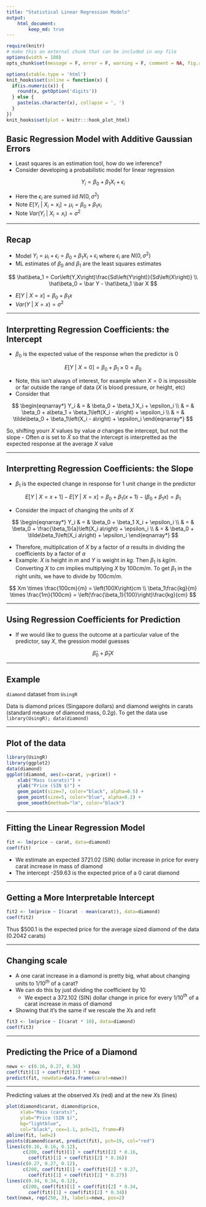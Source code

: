 ```yaml
---
title: "Statistical Linear Regression Models"
output:
    html_document:
        keep_md: true
---
```


```r
require(knitr)
# make this an external chunk that can be included in any file
options(width = 100)
opts_chunk$set(message = F, error = F, warning = F, comment = NA, fig.align = 'center', dpi = 100, tidy = F, cache.path = '.cache/', fig.path = 'fig/')

options(xtable.type = 'html')
knit_hooks$set(inline = function(x) {
  if(is.numeric(x)) {
    round(x, getOption('digits'))
  } else {
    paste(as.character(x), collapse = ', ')
  }
})
knit_hooks$set(plot = knitr:::hook_plot_html)
```

## Basic Regression Model with Additive Gaussian Errors

- Least squares is an estimation tool, how do we inference?
- Consider developing a probabilistic model for linear regression

$$
Y_i = \beta_0 + \beta_1 X_i + \epsilon_i
$$

- Here the $\epsilon_i$ are sumed iid $N\left(0,\sigma^2\right)$
- Note $E\left[Y_i ~|~ X_i = x_i\right] = \mu_i = \beta_0 + \beta_1 x_i$
- Note $Var\left(Y_i ~|~ X_i = x_i\right) = \sigma^2$

---

## Recap

- Model $Y_i = \mu_i + \epsilon_i = \beta_0 + \beta_1 X_i + \epsilon_i$ where $\epsilon_i$ are $N\left(0,\sigma^2\right)$
- ML estimates of $\beta_0 \mbox{ and } \beta_1$ are the least squares estimates

$$
\hat\beta_1 = Cor\left(Y,X\right)\frac{Sd\left(Y\right)}{Sd\left(X\right)} \\
\hat\beta_0 = \bar Y - \hat\beta_1 \bar X
$$

- $E\left[Y ~|~ X = x\right] = \beta_0 + \beta_1 x$
- $Var\left(Y ~|~ X = x\right) = \sigma^2$

---

## Interpretting Regression Coefficients: the Intercept

- $\beta_0$ is the expected value of the response when the predictor is 0

$$
E\left[Y ~|~ X = 0\right] = \beta_0 + \beta_1 \times 0 = \beta_0
$$

- Note, this isn't always of interest, for example when $X = 0$ is impossible or far outside the range of data ($X$ is blood pressure, or height, etc)
- Consider that

$$
\begin{eqnarray*}
Y_i & = & \beta_0 + \beta_1 X_i + \epsilon_i \\
& = & \beta_0 + a\beta_1 + \beta_1\left(X_i - a\right) + \epsilon_i \\
& = &
\tilde\beta_0 + \beta_1\left(X_i - a\right) + \epsilon_i
\end{eqnarray*}
$$

So, shifting yourr $X$ values by value $a$ changes the intercept, but not the slope
- Often $a$ is set to $\bar X$ so that the intercept is interpretted as the expected response at the average $X$ value

---

## Interpretting Regression Coefficients: the Slope

- $\beta_1$ is the expected change in response for 1 unit change in the predictor

$$
E\left[Y ~|~ X = x + 1\right] - E\left[Y ~|~ X = x\right] = \beta_0 + \beta_1\left(x + 1\right) - \left(\beta_0 + \beta_1 x\right) = \beta_1
$$

- Consider the impact of changing the units of $X$

$$
\begin{eqnarray*}
Y_i & = & \beta_0 + \beta_1 X_i + \epsilon_i \\
& = & \beta_0 + \frac{\beta_1}{a}\left(X_i a\right) + \epsilon_i \\
& = & \beta_0 + \tilde\beta_1\left(X_i a\right) + \epsilon_i
\end{eqnarray*}
$$

- Therefore, multiplication of $X$ by a factor of $a$ results in dividing the coefficients by a factor of $a$
- Example: $X$ is height in $m$ and $Y$ is weight in $kg$. Then $\beta_1$ is $kg/m$. Converting $X$ to $cm$ implies multiplying $X$ by $100cm/m$. To get $\beta_1$ in the right units, we have to divide by $100cm/m$.

$$
Xm \times \frac{100cm}{m} = \left(100X\right)cm \\
\beta_1\frac{kg}{m} \times \frac{1m}{100cm} = \left(\frac{\beta_1}{100}\right)\frac{kg}{cm}
$$

---

## Using Regression Coefficients for Prediction

- If we would like to guess the outcome at a particular value of the predictor, say $X$, the gression model guesses

$$
\hat\beta_0 + \hat\beta_1 X
$$

---

## Example

`diamond` dataset from `UsingR`

Data is diamond prices (Singapore dollars) and diamond weights in carats (standard measure of diamond mass, 0.2$g$). To get the data use `library(UsingR); data(diamond)`

---

## Plot of the data

```r
library(UsingR)
library(ggplot2)
data(diamond)
ggplot(diamond, aes(x=carat, y=price)) +
    xlab("Mass (carats)") +
    ylab("Price (SIN $)") +
    geom_point(size=7, color="black", alpha=0.5) +
    geom_point(size=5, color="blue", alpha=0.2) +
    geom_smooth(method="lm", color="black")
```

---

## Fitting the Linear Regression Model

```r
fit <- lm(price ~ carat, data=diamond)
coef(fit)
```

- We estimate an expected 3721.02 (SIN) dollar increase in price for every carat increase in mass of diamond
- The intercept -259.63 is the expected price of a 0 carat diamond

---

## Getting a More Interpretable Intercept

```r
fit2 <- lm(price ~ I(carat - mean(carat)), data=diamond)
coef(fit2)
```

Thus $500.1 is the expected price for the average sized diamond of the data (0.2042 carats)

---

## Changing scale

- A one carat increase in a diamond is pretty big, what about changing units to 1/10$^{th}$ of a carat?
- We can do this by just dividing the coefficient by 10
    - We expect a 372.102 (SIN) dollar change in price for every 1/10$^{th}$ of a carat increase in mass of diamond
- Showing that it's the same if we rescale the $X$s and refit

```r
fit3 <- lm(price ~ I(carat * 10), data=diamond)
coef(fit3)
```

---

## Predicting the Price of a Diamond

```r
newx <- c(0.16, 0.27, 0.34)
coef(fit)[1] + coef(fit)[2] * newx
predict(fit, newdata=data.frame(carat=newx))
```

---

Predicting values at the observed $X$s (red) and at the new $X$s (lines)

```r
plot(diamond$carat, diamond$price,
     xlab="Mass (carats)",
     ylab="Price (SIN $)",
     bg="lightblue",
     col="black", cex=1.1, pch=21, frame=F)
abline(fit, lwd=2)
points(diamond$carat, predict(fit), pch=19, col="red")
lines(c(0.16, 0.16, 0.12),
      c(200, coef(fit)[1] + coef(fit)[2] * 0.16,
        coef(fit)[1] + coef(fit)[2] * 0.16))
lines(c(0.27, 0.27, 0.12),
      c(200, coef(fit)[1] + coef(fit)[2] * 0.27,
        coef(fit)[1] + coef(fit)[2] * 0.27))
lines(c(0.34, 0.34, 0.12),
      c(200, coef(fit)[1] + coef(fit)[2] * 0.34,
        coef(fit)[1] + coef(fit)[2] * 0.34))
text(newx, rep(250, 3), labels=newx, pos=2)
```